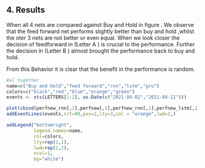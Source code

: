 ## 4. Results {#results}

When all 4 nets are compared against Buy and Hold in figure \ref{fig:performance}. We observe that the feed forward net performs slightly better than buy and hold ,whilst the oter 3 nets are not better or even equal.
When we look closer the decision of feedforward in (Letter A \ref{fig:performance}) is crucial to the performance. Further the decision in (Letter B \ref{fig:performance}) almost brought the performance back to buy and hold.

From this Behavior it is clear that the benefit in the performance is random. 


```r

#al together
name=c("Buy and Hold","feed forward","rnn","lstm","gru")
colors=c("black","red","blue","orange","green")
events <- xts(LETTERS[1:2], as.Date(c("2021-04-02","2021-04-12")))

plot(cbind(perfnew_rnn[,2],perfnew[,1],perfnew_rnn[,1],perfnew_lstm[,1],perfnew_gru[,1]),main="Performance comparison",col=colors)
addEventLines(events,srt=90,pos=2,lty=3,col = "orange",lwd=2,)

addLegend("bottomright", 
          legend.names=name,
          col=colors,
          lty=rep(1,1),
          lwd=rep(2,2),
          ncol=1,
          bg="white")

```







